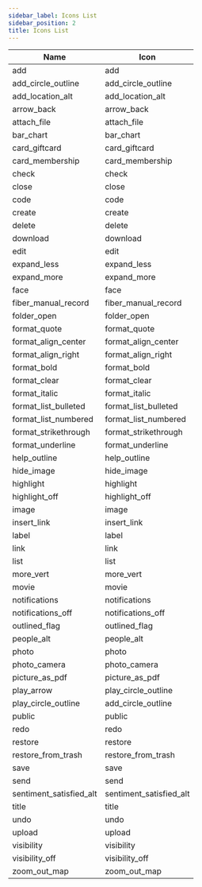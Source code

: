 ```yaml
---
sidebar_label: Icons List
sidebar_position: 2
title: Icons List
---
```



|Name|Icon|
|----|----------|
|add|<Icon baseClassName="material-icons-outlined">add</Icon>|
|add_circle_outline|<Icon baseClassName="material-icons-outlined">add_circle_outline</Icon>|
|add_location_alt|<Icon baseClassName="material-icons-outlined">add_location_alt</Icon>|
|arrow_back|<Icon baseClassName="material-icons-outlined">arrow_back</Icon>|
|attach_file|<Icon baseClassName="material-icons-outlined">attach_file</Icon>|
|bar_chart|<Icon baseClassName="material-icons-outlined">bar_chart</Icon>|
|card_giftcard|<Icon baseClassName="material-icons-outlined">card_giftcard</Icon>|
|card_membership|<Icon baseClassName="material-icons-outlined">card_membership</Icon>|
|check|<Icon baseClassName="material-icons-outlined">check</Icon>|
|close|<Icon baseClassName="material-icons-outlined">close</Icon>|
|code|<Icon baseClassName="material-icons-outlined">code</Icon>|
|create|<Icon baseClassName="material-icons-outlined">create</Icon>|
|delete|<Icon baseClassName="material-icons-outlined">delete</Icon>|
|download|<Icon baseClassName="material-icons-outlined">download</Icon>|
|edit|<Icon baseClassName="material-icons-outlined">edit</Icon>|
|expand_less|<Icon baseClassName="material-icons-outlined">expand_less</Icon>|
|expand_more|<Icon baseClassName="material-icons-outlined">expand_more</Icon>|
|face|<Icon baseClassName="material-icons-outlined">face</Icon>|
|fiber_manual_record|<Icon baseClassName="material-icons-outlined">fiber_manual_record</Icon>|
|folder_open|<Icon baseClassName="material-icons-outlined">folder_open</Icon>|
|format_quote|<Icon baseClassName="material-icons-outlined">format_quote</Icon>|
|format_align_center|<Icon baseClassName="material-icons-outlined">format_align_center</Icon>|
|format_align_right|<Icon baseClassName="material-icons-outlined">format_align_right</Icon>|
|format_bold|<Icon baseClassName="material-icons-outlined">format_bold</Icon>|
|format_clear|<Icon baseClassName="material-icons-outlined">format_clear</Icon>|
|format_italic|<Icon baseClassName="material-icons-outlined">format_italic</Icon>|
|format_list_bulleted|<Icon baseClassName="material-icons-outlined">format_list_bulleted</Icon>|
|format_list_numbered|<Icon baseClassName="material-icons-outlined">format_list_numbered</Icon>|
|format_strikethrough|<Icon baseClassName="material-icons-outlined">format_strikethrough</Icon>|
|format_underline|<Icon baseClassName="material-icons-outlined">format_underline</Icon>|
|help_outline|<Icon baseClassName="material-icons-outlined">help_outline</Icon>|
|hide_image|<Icon baseClassName="material-icons-outlined">hide_image</Icon>|
|highlight|<Icon baseClassName="material-icons-outlined">highlight</Icon>|
|highlight_off|<Icon baseClassName="material-icons-outlined">highlight_off</Icon>|
|image|<Icon baseClassName="material-icons-outlined">image</Icon>|
|insert_link|<Icon baseClassName="material-icons-outlined">insert_link</Icon>|
|label|<Icon baseClassName="material-icons-outlined">label</Icon>|
|link|<Icon baseClassName="material-icons-outlined">link</Icon>|
|list|<Icon baseClassName="material-icons-outlined">list</Icon>|
|more_vert|<Icon baseClassName="material-icons-outlined">more_vert</Icon>|
|movie|<Icon baseClassName="material-icons-outlined">movie</Icon>|
|notifications|<Icon baseClassName="material-icons-outlined">notifications</Icon>|
|notifications_off|<Icon baseClassName="material-icons-outlined">notifications_off</Icon>|
|outlined_flag|<Icon baseClassName="material-icons-outlined">outlined_flag</Icon>|
|people_alt|<Icon baseClassName="material-icons-outlined">people_alt</Icon>|
|photo|<Icon baseClassName="material-icons-outlined">photo</Icon>|
|photo_camera|<Icon baseClassName="material-icons-outlined">photo_camera</Icon>|
|picture_as_pdf|<Icon baseClassName="material-icons-outlined">picture_as_pdf</Icon>|
|play_arrow|<Icon baseClassName="material-icons-outlined">play_circle_outline</Icon>|
|play_circle_outline|<Icon baseClassName="material-icons-outlined">add_circle_outline</Icon>|
|public|<Icon baseClassName="material-icons-outlined">public</Icon>|
|redo|<Icon baseClassName="material-icons-outlined">redo</Icon>|
|restore|<Icon baseClassName="material-icons-outlined">restore</Icon>|
|restore_from_trash|<Icon baseClassName="material-icons-outlined">restore_from_trash</Icon>|
|save|<Icon baseClassName="material-icons-outlined">save</Icon>|
|send|<Icon baseClassName="material-icons-outlined">send</Icon>|
|sentiment_satisfied_alt|<Icon baseClassName="material-icons-outlined">sentiment_satisfied_alt</Icon>|
|title|<Icon baseClassName="material-icons-outlined">title</Icon>|
|undo|<Icon baseClassName="material-icons-outlined">undo</Icon>|
|upload|<Icon baseClassName="material-icons-outlined">upload</Icon>|
|visibility|<Icon baseClassName="material-icons-outlined">visibility</Icon>|
|visibility_off|<Icon baseClassName="material-icons-outlined">visibility_off</Icon>|
|zoom_out_map|<Icon baseClassName="material-icons-outlined">zoom_out_map</Icon>|



